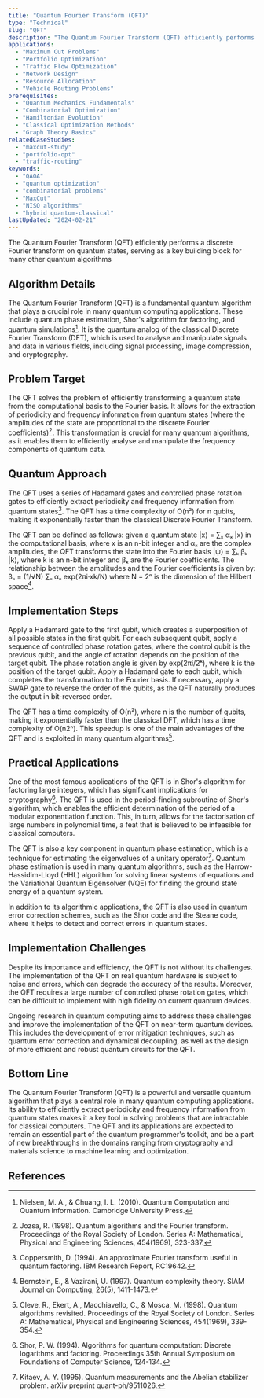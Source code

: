 ```yaml
---
title: "Quantum Fourier Transform (QFT)"
type: "Technical"
slug: "QFT"
description: "The Quantum Fourier Transform (QFT) efficiently performs a discrete Fourier transform on quantum states, serving as a key building block for many other quantum algorithms."
applications:
  - "Maximum Cut Problems"
  - "Portfolio Optimization"
  - "Traffic Flow Optimization"
  - "Network Design"
  - "Resource Allocation"
  - "Vehicle Routing Problems"
prerequisites:
  - "Quantum Mechanics Fundamentals"
  - "Combinatorial Optimization"
  - "Hamiltonian Evolution"
  - "Classical Optimization Methods"
  - "Graph Theory Basics"
relatedCaseStudies:
  - "maxcut-study"
  - "portfolio-opt"
  - "traffic-routing"
keywords:
  - "QAOA"
  - "quantum optimization"
  - "combinatorial problems"
  - "MaxCut"
  - "NISQ algorithms"
  - "hybrid quantum-classical"
lastUpdated: "2024-02-21"
---
```


The Quantum Fourier Transform (QFT) efficiently performs a discrete Fourier transform on quantum states, serving as a key building block for many other quantum algorithms


## Algorithm Details

The Quantum Fourier Transform (QFT) is a fundamental quantum algorithm that plays a crucial role in many quantum computing applications. These include quantum phase estimation, Shor's algorithm for factoring, and quantum simulations[^1]. It is the quantum analog of the classical Discrete Fourier Transform (DFT), which is used to analyse and manipulate signals and data in various fields, including signal processing, image compression, and cryptography.

## Problem Target

The QFT solves the problem of efficiently transforming a quantum state from the computational basis to the Fourier basis. It allows for the extraction of periodicity and frequency information from quantum states (where the amplitudes of the state are proportional to the discrete Fourier coefficients)[^2]. This transformation is crucial for many quantum algorithms, as it enables them to efficiently analyse and manipulate the frequency components of quantum data.

## Quantum Approach

The QFT uses a series of Hadamard gates and controlled phase rotation gates to efficiently extract periodicity and frequency information from quantum states[^3]. The QFT has a time complexity of O(n²) for n qubits, making it exponentially faster than the classical Discrete Fourier Transform.

The QFT can be defined as follows: given a quantum state |x⟩ = ∑ₓ αₓ |x⟩ in the computational basis, where x is an n-bit integer and αₓ are the complex amplitudes, the QFT transforms the state into the Fourier basis |ψ⟩ = ∑ₖ βₖ |k⟩, where k is an n-bit integer and βₖ are the Fourier coefficients. The relationship between the amplitudes and the Fourier coefficients is given by: βₖ = (1/√N) ∑ₓ αₓ exp(2πi·xk/N) where N = 2ⁿ is the dimension of the Hilbert space[^4].

## Implementation Steps

<Steps>
  <Step title="Problem encoding">
    Apply a Hadamard gate to the first qubit, which creates a superposition of all possible states in the first qubit.
  </Step>

  <Step title="Controlled rotation">
    For each subsequent qubit, apply a sequence of controlled phase rotation gates, where the control qubit is the previous qubit, and the angle of rotation depends on the position of the target qubit. The phase rotation angle is given by exp(2πi/2ᵏ), where k is the position of the target qubit.
  </Step>

  <Step title="Gate application">
    Apply a Hadamard gate to each qubit, which completes the transformation to the Fourier basis.
  </Step>

  <Step title="Reorder the qubits">
    If necessary, apply a SWAP gate to reverse the order of the qubits, as the QFT naturally produces the output in bit-reversed order.
  </Step>
</Steps>

The QFT has a time complexity of O(n²), where n is the number of qubits, making it exponentially faster than the classical DFT, which has a time complexity of O(n2ⁿ). This speedup is one of the main advantages of the QFT and is exploited in many quantum algorithms[^5].

## Practical Applications

One of the most famous applications of the QFT is in Shor's algorithm for factoring large integers, which has significant implications for cryptography[^6]. The QFT is used in the period-finding subroutine of Shor's algorithm, which enables the efficient determination of the period of a modular exponentiation function. This, in turn, allows for the factorisation of large numbers in polynomial time, a feat that is believed to be infeasible for classical computers.

The QFT is also a key component in quantum phase estimation, which is a technique for estimating the eigenvalues of a unitary operator[^7]. Quantum phase estimation is used in many quantum algorithms, such as the Harrow-Hassidim-Lloyd (HHL) algorithm for solving linear systems of equations and the Variational Quantum Eigensolver (VQE) for finding the ground state energy of a quantum system.

In addition to its algorithmic applications, the QFT is also used in quantum error correction schemes, such as the Shor code and the Steane code, where it helps to detect and correct errors in quantum states.

## Implementation Challenges

Despite its importance and efficiency, the QFT is not without its challenges. The implementation of the QFT on real quantum hardware is subject to noise and errors, which can degrade the accuracy of the results. Moreover, the QFT requires a large number of controlled phase rotation gates, which can be difficult to implement with high fidelity on current quantum devices.

Ongoing research in quantum computing aims to address these challenges and improve the implementation of the QFT on near-term quantum devices. This includes the development of error mitigation techniques, such as quantum error correction and dynamical decoupling, as well as the design of more efficient and robust quantum circuits for the QFT.

## Bottom Line

The Quantum Fourier Transform (QFT) is a powerful and versatile quantum algorithm that plays a central role in many quantum computing applications. Its ability to efficiently extract periodicity and frequency information from quantum states makes it a key tool in solving problems that are intractable for classical computers. The QFT and its applications are expected to remain an essential part of the quantum programmer's toolkit, and be a part of new breakthroughs in the domains ranging from cryptography and materials science to machine learning and optimization.

## References

[^1]: Nielsen, M. A., & Chuang, I. L. (2010). Quantum Computation and Quantum Information. Cambridge University Press.
[^2]: Jozsa, R. (1998). Quantum algorithms and the Fourier transform. Proceedings of the Royal Society of London. Series A: Mathematical, Physical and Engineering Sciences, 454(1969), 323-337.
[^3]: Coppersmith, D. (1994). An approximate Fourier transform useful in quantum factoring. IBM Research Report, RC19642.
[^4]: Bernstein, E., & Vazirani, U. (1997). Quantum complexity theory. SIAM Journal on Computing, 26(5), 1411-1473.
[^5]: Cleve, R., Ekert, A., Macchiavello, C., & Mosca, M. (1998). Quantum algorithms revisited. Proceedings of the Royal Society of London. Series A: Mathematical, Physical and Engineering Sciences, 454(1969), 339-354.
[^6]: Shor, P. W. (1994). Algorithms for quantum computation: Discrete logarithms and factoring. Proceedings 35th Annual Symposium on Foundations of Computer Science, 124-134.
[^7]: Kitaev, A. Y. (1995). Quantum measurements and the Abelian stabilizer problem. arXiv preprint quant-ph/9511026.